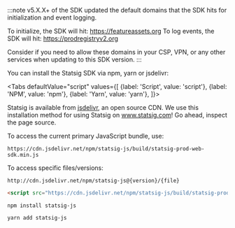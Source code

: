 
:::note
v5.X.X+ of the SDK updated the default domains that the SDK hits for initialization and event logging.

To initialize, the SDK will hit: https://featureassets.org
To log events, the SDK will hit: https://prodregistryv2.org

Consider if you need to allow these domains in your CSP, VPN, or any other services when updating to this SDK version.
:::

You can install the Statsig SDK via npm, yarn or jsdelivr:

<Tabs
  defaultValue="script"
  values={[
    {label: 'Script', value: 'script'}, 
    {label: 'NPM', value: 'npm'},
    {label: 'Yarn', value: 'yarn'},
  ]}>

  <TabItem value="script">

Statsig is available from [jsdelivr](https://www.jsdelivr.com/package/npm/statsig-js), an open source CDN. We use this installation method for using Statsig on www.statsig.com! Go ahead, inspect the page source.

To access the current primary JavaScript bundle, use:

`https://cdn.jsdelivr.net/npm/statsig-js/build/statsig-prod-web-sdk.min.js`

To access specific files/versions:

`http://cdn.jsdelivr.net/npm/statsig-js@{version}/{file}`

```html
<script src="https://cdn.jsdelivr.net/npm/statsig-js/build/statsig-prod-web-sdk.min.js"></script>
```

  </TabItem>
  <TabItem value="npm">

```shell
npm install statsig-js
```

  </TabItem>
  <TabItem value="yarn">

```shell
yarn add statsig-js
```

  </TabItem>
</Tabs>
